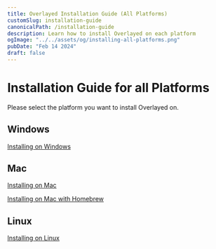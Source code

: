 ```yaml
---
title: Overlayed Installation Guide (All Platforms)
customSlug: installation-guide
canonicalPath: /installation-guide
description: Learn how to install Overlayed on each platform
ogImage: "../../assets/og/installing-all-platforms.png"
pubDate: "Feb 14 2024"
draft: false
---
```


# Installation Guide for all Platforms

Please select the platform you want to install Overlayed on.

## Windows
[Installing on Windows](/blog/installing-overlayed-on-windows)

## Mac
[Installing on Mac](/blog/installing-overlayed-on-mac)

[Installing on Mac with Homebrew](/blog/installing-overlayed-on-mac-with-homebrew)

## Linux 
[Installing on Linux](/blog/installing-overlayed-on-linux)
